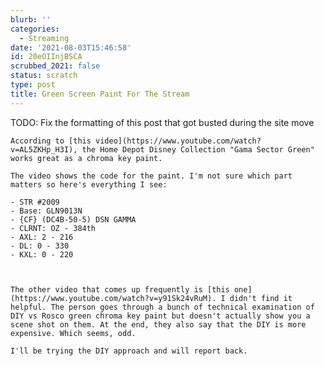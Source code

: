 ```yaml
---
blurb: ''
categories:
  - Streaming
date: '2021-08-03T15:46:58'
id: 20eOIInjBSCA
scrubbed_2021: false
status: scratch
type: post
title: Green Screen Paint For The Stream
---
```


TODO: Fix the formatting of this post that got busted during the site move



```
According to [this video](https://www.youtube.com/watch?v=AL5ZKHp_H3I), the Home Depot Disney Collection "Gama Sector Green" works great as a chroma key paint. 

The video shows the code for the paint. I'm not sure which part matters so here's everything I see:

- STR #2009
- Base: GLN9013N
- {CF} (DC4B-50-5) DSN GAMMA
- CLRNT: OZ - 384th
- AXL: 2 - 216
- DL: 0 - 330
- KXL: 0 - 220



The other video that comes up frequently is [this one](https://www.youtube.com/watch?v=y91Sk24vRuM). I didn't find it helpful. The person goes through a bunch of technical examination of DIY vs Rosco green chroma key paint but doesn't actually show you a scene shot on them. At the end, they also say that the DIY is more expensive. Which seems, odd.

I'll be trying the DIY approach and will report back.
```

